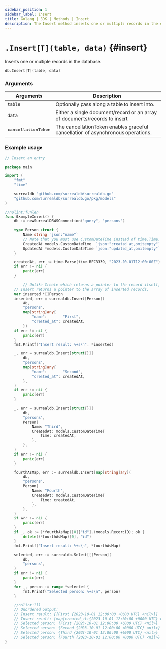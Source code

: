 ```yaml
---
sidebar_position: 1
sidebar_label: Insert
title: Golang | SDK | Methods | Insert
description: The Insert method inserts one or multiple records in the database.
---
```



# `.Insert[T](table, data)` {#insert}

Inserts one or multiple records in the database.

```go title="Method Syntax"
db.Insert[T](table, data)
```

### Arguments

<table>
    <thead>
        <tr>
            <th colspan="2" scope="col">Arguments</th>
            <th colspan="2" scope="col">Description</th>
        </tr>
    </thead>
    <tbody>
        <tr>
            <td colspan="2" scope="row" data-label="Arguments">
                <code>table</code>
                <Label label="optional" />
            </td>
            <td colspan="2" scope="row" data-label="Description">
                Optionally pass along a table to insert into.
            </td>
        </tr>
        <tr>
            <td colspan="2" scope="row" data-label="Arguments">
                <code>data</code>
                <Label label="optional" />
            </td>
            <td colspan="2" scope="row" data-label="Description">
                Either a single document/record or an array of documents/records to insert
            </td>
        </tr>
        <tr>
            <td colspan="2" scope="row" data-label="Arguments">
                <code>cancellationToken</code>
                <Label label="optional" />
            </td>
            <td colspan="2" scope="row" data-label="Description">
                The cancellationToken enables graceful cancellation of asynchronous operations.
            </td>
        </tr>
    </tbody>
</table>

### Example usage

```go
// Insert an entry

package main

import (
	"fmt"
	"time"

	surrealdb "github.com/surrealdb/surrealdb.go"
	"github.com/surrealdb/surrealdb.go/pkg/models"
)

//nolint:funlen
func ExampleInsert() {
	db := newSurrealDBWSConnection("query", "persons")

	type Person struct {
		Name string `json:"name"`
		// Note that you must use CustomDateTime instead of time.Time.
		CreatedAt models.CustomDateTime  `json:"created_at,omitempty"`
		UpdatedAt *models.CustomDateTime `json:"updated_at,omitempty"`
	}

	createdAt, err := time.Parse(time.RFC3339, "2023-10-01T12:00:00Z")
	if err != nil {
		panic(err)
	}

		// Unlike Create which returns a pointer to the record itself,
	// Insert returns a pointer to the array of inserted records.
	var inserted *[]Person
	inserted, err = surrealdb.Insert[Person](
		db,
		"persons",
		map[string]any{
			"name":       "First",
			"created_at": createdAt,
		})
	if err != nil {
		panic(err)
	}
	fmt.Printf("Insert result: %+s\n", *inserted)

	_, err = surrealdb.Insert[struct{}](
		db,
		"persons",
		map[string]any{
			"name":       "Second",
			"created_at": createdAt,
		},
	)
	if err != nil {
		panic(err)
	}

	_, err = surrealdb.Insert[struct{}](
		db,
		"persons",
		Person{
			Name: "Third",
			CreatedAt: models.CustomDateTime{
				Time: createdAt,
			},
		},
	)
	if err != nil {
		panic(err)
	}

	fourthAsMap, err := surrealdb.Insert[map[string]any](
		db,
		"persons",
		Person{
			Name: "Fourth",
			CreatedAt: models.CustomDateTime{
				Time: createdAt,
			},
		},
	)
	if err != nil {
		panic(err)
	}
	if _, ok := (*fourthAsMap)[0]["id"].(models.RecordID); ok {
		delete((*fourthAsMap)[0], "id")
	}
	fmt.Printf("Insert result: %+s\n", *fourthAsMap)

	selected, err := surrealdb.Select[[]Person](
		db,
		"persons",
	)
	if err != nil {
		panic(err)
	}
	for _, person := range *selected {
		fmt.Printf("Selected person: %+s\n", person)
	}

	//nolint:lll
	// Unordered output:
	// Insert result: [{First {2023-10-01 12:00:00 +0000 UTC} <nil>}]
	// Insert result: [map[created_at:{2023-10-01 12:00:00 +0000 UTC} name:Fourth]]
	// Selected person: {First {2023-10-01 12:00:00 +0000 UTC} <nil>}
	// Selected person: {Second {2023-10-01 12:00:00 +0000 UTC} <nil>}
	// Selected person: {Third {2023-10-01 12:00:00 +0000 UTC} <nil>}
	// Selected person: {Fourth {2023-10-01 12:00:00 +0000 UTC} <nil>}
}

```